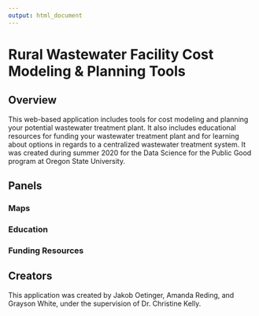 ```yaml
---
output: html_document
---
```


# Rural Wastewater Facility Cost Modeling & Planning Tools

## Overview

This web-based application includes tools for cost modeling and planning your potential wastewater treatment plant. It also includes educational resources for funding your wastewater treatment plant and for learning about options in regards to a centralized wastewater treatment system. It was created during summer 2020 for the Data Science for the Public Good program at Oregon State University.

## Panels

### Maps

### Education

### Funding Resources

## Creators

This application was created by Jakob Oetinger, Amanda Reding, and Grayson White, under the supervision of Dr. Christine Kelly.